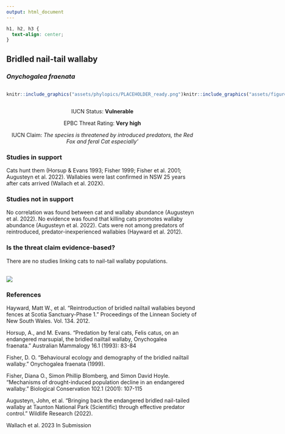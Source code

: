 ```yaml
---
output: html_document
---
```

```css
h1, h2, h3 {
  text-align: center;
}
```

## **Bridled nail-tail wallaby**
### *Onychogalea fraenata*

:::: {style="display: flex;"}

::: {}
  ```r
  knitr::include_graphics("assets/phylopics/PLACEHOLDER_ready.png")
  ```
:::

::: {}

:::

::: {}
  ```r
  knitr::include_graphics("assets/figures/Map_Cat_Onychogalea fraenata.png")
  ```
:::

::::
<center>
IUCN Status: **Vulnerable**

EPBC Threat Rating: **Very high**

IUCN Claim: *The species is threatened by introduced predators, the Red Fox and feral Cat especially'*

</center>

### Studies in support

Cats hunt them (Horsup & Evans 1993; Fisher 1999; Fisher et al. 2001; Augusteyn et al. 2022). Wallabies were last confirmed in NSW 25 years after cats arrived (Wallach et al. 202X).

### Studies not in support

No correlation was found between cat and wallaby abundance (Augusteyn et al. 2022). No evidence was found that killing cats promotes wallaby abundance (Augusteyn et al. 2022). Cats were not among predators of reintroduced, predator-inexperienced wallabies (Hayward et al. 2012).

### Is the threat claim evidence-based?

There are no studies linking cats to nail-tail wallaby populations.
<br>
<br>

![](assets/figures/Main_Evidence_Cat_Onychogalea fraenata.png)

### References

Hayward, Matt W., et al. "Reintroduction of bridled nailtail wallabies beyond fences at Scotia Sanctuary-Phase 1." Proceedings of the Linnean Society of New South Wales. Vol. 134. 2012.

Horsup, A., and M. Evans. "Predation by feral cats, Felis catus, on an endangered marsupial, the bridled nailtail wallaby, Onychogalea fraenata." Australian Mammalogy 16.1 (1993): 83-84

Fisher, D. O. "Behavioural ecology and demography of the bridled nailtail wallaby." Onychogalea fraenata (1999).

Fisher, Diana O., Simon Phillip Blomberg, and Simon David Hoyle. "Mechanisms of drought-induced population decline in an endangered wallaby." Biological Conservation 102.1 (2001): 107-115

Augusteyn, John, et al. "Bringing back the endangered bridled nail-tailed wallaby at Taunton National Park (Scientific) through effective predator control." Wildlife Research (2022).

Wallach et al. 2023 In Submission

